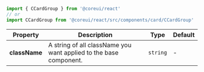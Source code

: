 
```jsx
import { CCardGroup } from '@coreui/react'
// or
import CCardGroup from '@coreui/react/src/components/card/CCardGroup'
```

| Property | Description | Type | Default |
| --- | --- | --- | --- |
| **className** | A string of all className you want applied to the base component. | `string` | - |
